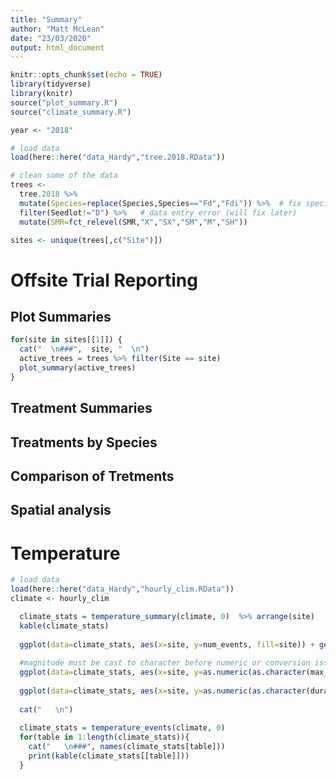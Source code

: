 ```yaml
---
title: "Summary"
author: "Matt McLean"
date: "23/03/2020"
output: html_document
---
```


```r
knitr::opts_chunk$set(echo = TRUE)
library(tidyverse)
library(knitr)
source("plot_summary.R")
source("climate_summary.R")
```
<!--- Configuration --->
```r
year <- "2018"
```
```r
# load data
load(here::here("data_Hardy","tree.2018.RData"))

# clean some of the data
trees <-
  tree.2018 %>% 
  mutate(Species=replace(Species,Species=="Fd","Fdi")) %>%  # fix species data entry error
  filter(Seedlot!="D") %>%   # data entry error (will fix later)
  mutate(SMR=fct_relevel(SMR,"X","SX","SM","M","SH"))

sites <- unique(trees[,c("Site")])
```

 
<!-- #At first I wanted to seperate files by site, however that is a hinderance for Treatment Summaries -->
<!-- #It may be prudent to consider using a database if many sites are used to keep memory under control -->
<!-- ```{r, echo=FALSE} -->
<!-- sites <- c() -->
<!-- files <- list.files("data/trees", pattern=paste0("*", year, ".csv"), recursive=TRUE, full.names=TRUE) -->

<!-- for(file in files){ -->
<!--   sites <- c(sites, unlist(strsplit(file, "/"))[3]) -->
<!-- } -->
<!-- ``` -->
<!-- --->



# Offsite Trial Reporting

## Plot Summaries
```r
for(site in sites[[1]]) {
  cat("  \n###",  site, "  \n")
  active_trees = trees %>% filter(Site == site)
  plot_summary(active_trees)
}
```

## Treatment Summaries

## Treatments by Species

## Comparison of Tretments

## Spatial analysis

# Temperature
```r
# load data
load(here::here("data_Hardy","hourly_clim.RData"))
climate <- hourly_clim

```
```r
  climate_stats = temperature_summary(climate, 0)  %>% arrange(site)
  kable(climate_stats)
  
  ggplot(data=climate_stats, aes(x=site, y=num_events, fill=site)) + geom_bar(stat="identity") + theme(axis.title.x=element_blank(), axis.text.x=element_blank(), axis.title.y=element_blank()) + ggtitle("Number of events below threshold")
  
  #magnitude must be cast to character before numeric or conversion issues arrive
  ggplot(data=climate_stats, aes(x=site, y=as.numeric(as.character(max_magnitude)), fill=site)) + geom_bar(stat="identity") + theme(axis.title.x=element_blank(), axis.text.x=element_blank(), axis.title.y=element_blank()) + ggtitle("Maximum Magnitude at site")
  
  ggplot(data=climate_stats, aes(x=site, y=as.numeric(as.character(duration)), fill=site)) + geom_bar(stat="identity") + theme(axis.title.x=element_blank(), axis.text.x=element_blank(), axis.title.y=element_blank()) + ggtitle("Hours Below Threshold")
  
  cat("   \n")  
  
  climate_stats = temperature_events(climate, 0)
  for(table in 1:length(climate_stats)){
    cat("   \n###", names(climate_stats[table]))
    print(kable(climate_stats[[table]]))
  }
```

